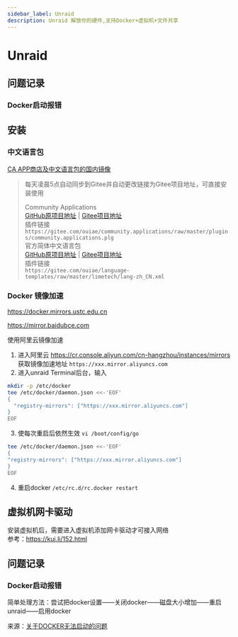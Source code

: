 ```yaml
---
sidebar_label: Unraid 
description: Unraid 解放你的硬件,支持Docker+虚拟机+文件共享
---
```

# Unraid

## 问题记录

### Docker启动报错


## 安装
### 中文语言包

[CA APP商店及中文语言包的国内镜像](https://forums.unraid.net/topic/105749-ca-app%E5%95%86%E5%BA%97%E5%8F%8A%E4%B8%AD%E6%96%87%E8%AF%AD%E8%A8%80%E5%8C%85%E7%9A%84%E5%9B%BD%E5%86%85%E9%95%9C%E5%83%8F/?tab=comments#comment-976540&searchlight=1)
> 每天凌晨5点自动同步到Gitee并自动更改链接为Gitee项目地址，可直接安装使用
>
> Community Applications  
> [GitHub原项目地址](https://github.com/Squidly271/community.applications) | [Gitee项目地址](https://gitee.com/ouiae/community.applications)  
> 插件链接 
> ```https://gitee.com/ouiae/community.applications/raw/master/plugins/community.applications.plg```  
> 官方简体中文语言包     
> [GitHub原项目地址](https://github.com/unraid/language-templates) | [Gitee项目地址](https://gitee.com/ouiae/language-templates)  
> 插件链接  
> ```https://gitee.com/ouiae/language-templates/raw/master/limetech/lang-zh_CN.xml```

### Docker 镜像加速

https://docker.mirrors.ustc.edu.cn

https://mirror.baidubce.com 

使用阿里云镜像加速

1. 进入阿里云 https://cr.console.aliyun.com/cn-hangzhou/instances/mirrors 获取镜像加速地址 ```https://xxx.mirror.aliyuncs.com```
2. 进入unraid Terminal后台，输入
```bash
mkdir -p /etc/docker
tee /etc/docker/daemon.json <<-'EOF'
{
  "registry-mirrors": ["https://xxx.mirror.aliyuncs.com"]
}
EOF
```
3. 使每次重启后依然生效 `vi /boot/config/go`
```bash
tee /etc/docker/daemon.json <<-'EOF'
{
"registry-mirrors": ["https://xxx.mirror.aliyuncs.com"]
}
EOF
```
4. 重启docker `/etc/rc.d/rc.docker restart`

## 虚拟机网卡驱动

安装虚拟机后，需要进入虚拟机添加网卡驱动才可接入网络  
参考：https://kui.li/152.html

## 问题记录

### Docker启动报错

简单处理方法：尝试把docker设置——关闭docker——磁盘大小增加——重启unraid——启用docker

来源：[关于DOCKER无法启动的问题](https://forums.unraid.net/topic/97717-%E5%85%B3%E4%BA%8Edocker%E6%97%A0%E6%B3%95%E5%90%AF%E5%8A%A8%E7%9A%84%E9%97%AE%E9%A2%98/)